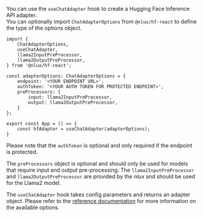 You can use the `useChatAdapter` hook to create a Hugging Face Inference API adapter.<br />
You can optionally import `ChatAdapterOptions` from `@nlux/hf-react` to define the type of the options object.

```tsx
import {
    ChatAdapterOptions,
    useChatAdapter,
    llama2InputPreProcessor,
    llama2OutputPreProcessor,
} from '@nlux/hf-react';

const adapterOptions: ChatAdapterOptions = {
    endpoint: '<YOUR ENDPOINT URL>',
    authToken: '<YOUR AUTH TOKEN FOR PROTECTED ENDPOINT>',
    preProcessors: {
        input: llama2InputPreProcessor,
        output: llama2OutputPreProcessor,
    }
};

export const App = () => {
    const hfAdapter = useChatAdapter(adapterOptions);
}
```

Please note that the `authToken` is optional and only required if the endpoint is protected.

The `preProcessors` object is optional and should only be used for models that require input and output pre-processing.
The `llama2InputPreProcessor` and `llama2OutputPreProcessor` are provided by the _nlux_ and should be used for the
Llama2 model.

The `useChatAdapter` hook takes config parameters and returns an adapter object. Please refer to
the [reference documentation](/api/adapters/hugging-face) for more information on the available options.
